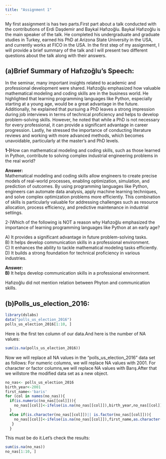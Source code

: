 ```yaml
---
title: "Assignment 1"
---
```




My first assignment is has two parts.First part about a talk conducted with the contributions of Erdi Daşdemir and Baykal Hafızoğlu. Baykal Hafızoğlu is the main speaker of the talk. He completed his undergraduate and graduate studies in Turkey, earned his PhD at Arizona State University in the USA, and currently works at FICO in the USA. In the first step of my assignment, I will provide a brief summary of the talk and I will present two different questions about the talk along with their answers.

## (a)Brief Summary of Hafızoğlu's Speech:

In the seminar, many important insights related to academic and professional development were shared. Hafızoğlu emphasized how valuable mathematical modeling and coding skills are in the business world. He highlighted that learning programming languages like Python, especially starting at a young age, would be a great advantage in the future. Additionally, he explained that pursuing a PhD leaves a strong impression during job interviews in terms of technical proficiency and helps to develop problem-solving skills. However, he noted that while a PhD is not necessary for every professional, it can provide a significant advantage in career progression. Lastly, he stressed the importance of conducting literature reviews and working with more advanced methods, which becomes unavoidable, particularly at the master’s and PhD levels.

**1-)**How can mathematical modeling and coding skills, such as those learned in Python, contribute to solving complex industrial engineering problems in the real world?

**Answer:**\
Mathematical modeling and coding skills allow engineers to create precise models of real-world processes, enabling optimization, simulation, and prediction of outcomes. By using programming languages like Python, engineers can automate data analysis, apply machine learning techniques, and solve complex optimization problems more efficiently. This combination of skills is particularly valuable for addressing challenges such as resource allocation, process efficiency, and predictive maintenance in industrial settings.

2-)Which of the following is NOT a reason why Hafızoğlu emphasized the importance of learning programming languages like Python at an early age?

A\) It provides a significant advantage in future problem-solving tasks.\
B) It helps develop communication skills in a professional environment.\
C) It enhances the ability to tackle mathematical modeling tasks efficiently.\
D) It builds a strong foundation for technical proficiency in various industries.

**Answer:**\
**B)** It helps develop communication skills in a professional environment.

Hafızoğlu did not mention relation between Phyton and communication skills.

## (b)Polls_us_election_2016:

```r
library(dslabs)
data("polls_us_election_2016")
polls_us_election_2016[1:10, ]
```

Here is the first ten column of our data.And here is the number of NA values:

```r
sum(is.na(polls_us_election_2016))
```

Now we will replace all NA values in the “polls_us_election_2016” data set as follows: For numeric columns, we will replace NA values with 2001. For character or factor columns,we will replace NA values with Barış.After that we willstore the modified data set as a new object.

```r
no_nas<- polls_us_election_2016
birth_year<-2001
first_name<-'baris'
for (col in names(no_nas)){
  if(is.numeric(no_nas[[col]])){
    no_nas[[col]]<-ifelse(is.na(no_nas[[col]]),birth_year,no_nas[[col]])
  }
  else if(is.character(no_nas[[col]])|| is.factor(no_nas[[col]])){
    no_nas[[col]]<-ifelse(is.na(no_nas[[col]]),first_name,as.character(no_nas[[col]]))
   }
  }
```

This must be do it.Let's check the results:

```r
sum(is.na(no_nas))
no_nas[1:10, ]
```
